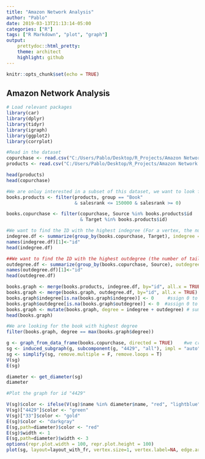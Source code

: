---
title: "Amazon Network Analysis"
author: "Pablo"
date: 2019-03-13T21:13:14-05:00
categories: ["R"]
tags: ["R Markdown", "plot", "graph"]
output:
    prettydoc::html_pretty:
    theme: architect
    highlight: github
---

```{r setup, include=FALSE}
knitr::opts_chunk$set(echo = TRUE)
```

## Amazon Network Analysis

```{r warning = FALSE, error = FALSE, message = FALSE}
# Load relevant packages
library(car)
library(dplyr)
library(tidyr)
library(igraph)
library(ggplot2)
library(corrplot)
```

```{r echo=FALSE}
#Read in the dataset
copurchase <- read.csv("C:/Users/Pablo/Desktop/R_Projects/Amazon Network Analysis/Data/copurchase.csv", stringsAsFactors = FALSE)
products <- read.csv("C:/Users/Pablo/Desktop/R_Projects/Amazon Network Analysis/Data/products.csv", stringsAsFactors = FALSE)
```

```{r}
head(products)
head(copurchase)
```
```{r}
#We are onluy interested in a subset of this dataset, we want to look for Books 
books.products <- filter(products, group == "Book" 
                         & salesrank <= 150000 & salesrank >= 0)

books.copurchase <- filter(copurchase, Source %in% books.products$id
                           & Target %in% books.products$id)
```

```{r}
#We want to find the ID with the highest indegree (For a vertex, the number of head ends adjacent to a vertex is called the indegree of the vertex)
indegree.df <- summarize(group_by(books.copurchase, Target), indegree = n()) %>% arrange(desc(indegree))
names(indegree.df)[1]<-"id"
head(indegree.df)
```

```{r}
##We want to find the ID with the highest outdegree (the number of tail ends adjacent to a vertex is its outdegree)
outdegree.df <- summarize(group_by(books.copurchase, Source), outdegree = n()) %>% arrange(desc(outdegree))
names(outdegree.df)[1]<-"id"
head(outdegree.df)
```

```{r}
books.graph <- merge(books.products, indegree.df, by="id", all.x = TRUE)  #Merge the Dataframes
books.graph <- merge(books.graph, outdegree.df, by="id", all.x = TRUE)  #Merge the Dataframes
books.graph$indegree[is.na(books.graph$indegree)] <- 0     #ssign 0 to those who are na
books.graph$outdegree[is.na(books.graph$outdegree)] <- 0  #assign 0 to those who are na
books.graph <- mutate(books.graph, degree = indegree + outdegree) # sum indegree and outdegree to create degree
head(books.graph)
```

```{r}
#We are looking for the book with highest degree
filter(books.graph, degree == max(books.graph$degree))
```

```{r}
g <- graph_from_data_frame(books.copurchase, directed = TRUE)    #we creathe a directed graph
sg <- induced_subgraph(g, subcomponent(g, "4429", "all"), impl = "auto")  #we are only interested in id "4429"
sg <- simplify(sg, remove.multiple = F, remove.loops = T)
V(sg)
E(sg)
```

```{r}
diameter <- get_diameter(sg)
diameter
```

```{r fig1, fig.height = 15, fig.width = 15, fig.align = "center"}
#Plot the graph for id "4429"

V(sg)$color <- ifelse(V(sg)$name %in% diameter$name, "red", "lightblue")
V(sg)["4429"]$color <- "green"
V(sg)["33"]$color <- "gold"
E(sg)$color <- "darkgray"
E(sg,path=diameter)$color <- "red"
E(sg)$width <- 1
E(sg,path=diameter)$width <- 3
options(repr.plot.width = 100, repr.plot.height = 100)
plot(sg, layout=layout_with_fr, vertex.size=1, vertex.label=NA, edge.arrow.size=0.05)
```

